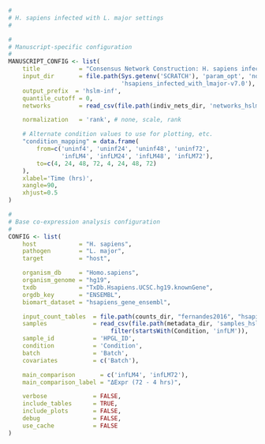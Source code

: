 ```r
#
# H. sapiens infected with L. major settings
#

#
# Manuscript-specific configuration
#
MANUSCRIPT_CONFIG <- list(
    title           = "Consensus Network Construction: H. sapiens infected with L. major", 
    input_dir       = file.path(Sys.getenv('SCRATCH'), 'param_opt', 'normal',
                                'hsapiens_infected_with_lmajor-v7.0'),
    output_prefix  = 'hslm-inf',
    quantile_cutoff = 0,
    networks        = read_csv(file.path(indiv_nets_dir, 'networks_hslm.csv')),

    normalization   = 'rank', # none, scale, rank

    # Alternate condition values to use for plotting, etc.
    "condition_mapping" = data.frame(
        from=c('uninf4', 'uninf24', 'uninf48', 'uninf72', 
               'infLM4', 'infLM24', 'infLM48', 'infLM72'),
        to=c(4, 24, 48, 72, 4, 24, 48, 72)
    ),
    xlabel='Time (hrs)',
    xangle=90,
    xhjust=0.5
)

#
# Base co-expression analysis configuration
#
CONFIG <- list(
    host            = "H. sapiens",
    pathogen        = "L. major",
    target          = "host",

    organism_db     = "Homo.sapiens",
    organism_genome = "hg19",
    txdb            = "TxDb.Hsapiens.UCSC.hg19.knownGene",
    orgdb_key       = "ENSEMBL",
    biomart_dataset = "hsapiens_gene_ensembl",

    input_count_tables  = file.path(counts_dir, "fernandes2016", "hsapiens", "*.count"),
    samples             = read_csv(file.path(metadata_dir, 'samples_hslm.csv')) %>%
                             filter(startsWith(Condition, 'infLM')),
    sample_id           = 'HPGL_ID',
    condition           = 'Condition',
    batch               = 'Batch',
    covariates          = c('Batch'),

    main_comparison       = c('infLM4', 'infLM72'),
    main_comparison_label = "ΔExpr (72 - 4 hrs)",

    verbose             = FALSE,
    include_tables      = TRUE,
    include_plots       = FALSE,
    debug               = FALSE,
    use_cache           = FALSE
)
```
